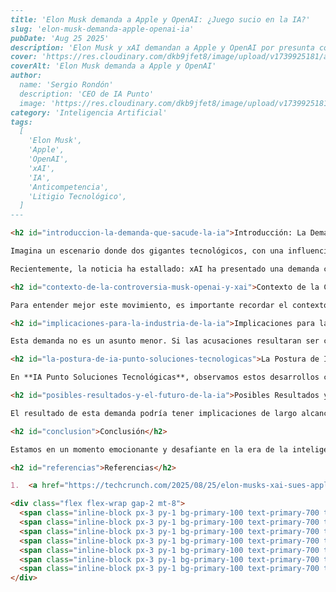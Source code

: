 ```markdown
---
title: 'Elon Musk demanda a Apple y OpenAI: ¿Juego sucio en la IA?'
slug: 'elon-musk-demanda-apple-openai-ia'
pubDate: 'Aug 25 2025'
description: 'Elon Musk y xAI demandan a Apple y OpenAI por presunta colusión anticompetitiva, un caso que podría redefinir la innovación y competencia en la industria de la inteligencia artificial.'
cover: 'https://res.cloudinary.com/dkb9jfet8/image/upload/v1739925181/ai_legal_case.png'
coverAlt: 'Elon Musk demanda a Apple y OpenAI'
author:
  name: 'Sergio Rondón'
  description: 'CEO de IA Punto'
  image: 'https://res.cloudinary.com/dkb9jfet8/image/upload/v1739925181/sergio_gdcaeh.png'
category: 'Inteligencia Artificial'
tags:
  [
    'Elon Musk',
    'Apple',
    'OpenAI',
    'xAI',
    'IA',
    'Anticompetencia',
    'Litigio Tecnológico',
  ]
---

<h2 id="introduccion-la-demanda-que-sacude-la-ia">Introducción: La Demanda que Sacude la IA</h2>

Imagina un escenario donde dos gigantes tecnológicos, con una influencia inmensa en la dirección del futuro de la inteligencia artificial, son acusados de unirse para limitar la competencia. Suena a película de ciencia ficción, ¿verdad? Pues esto es precisamente lo que está sucediendo en el mundo real, con Elon Musk y su empresa de IA, xAI, en el centro de una controversia que sacude los cimientos del sector.

Recientemente, la noticia ha estallado: xAI ha presentado una demanda contra Apple y OpenAI, alegando una colusión anticompetitiva. ¿Qué significa esto en términos sencillos? Básicamente, se acusa a estas dos poderosas empresas de trabajar juntas de una manera que podría ahogar la innovación y el desarrollo de otras compañías de IA, impidiendo que el campo crezca de forma justa y abierta. Es como si en una carrera de coches, los dos coches más grandes se pusieran de acuerdo para bloquear a los demás, impidiéndoles competir en igualdad de condiciones.

<h2 id="contexto-de-la-controversia-musk-openai-y-xai">Contexto de la Controversia: Musk, OpenAI y xAI</h2>

Para entender mejor este movimiento, es importante recordar el contexto. Elon Musk, una figura conocida por sus opiniones directas y su visión disruptiva, fue uno de los cofundadores de OpenAI. Sin embargo, con el tiempo, sus caminos se separaron, y Musk ha expresado su preocupación por la dirección que ha tomado OpenAI, especialmente en lo que respecta a su misión original de ser una entidad de código abierto y benéfica para la humanidad. Con xAI, su objetivo es construir una IA que sea "maximalmente curiosa" y que busque comprender la verdadera naturaleza del universo, prometiendo una alternativa a las grandes plataformas existentes. Ahora, al demandar a Apple y OpenAI, Musk y xAI están diciendo '¡Alto!' a lo que perciben como prácticas que van en contra de un ecosistema de IA saludable y competitivo.

<h2 id="implicaciones-para-la-industria-de-la-ia">Implicaciones para la Industria de la IA</h2>

Esta demanda no es un asunto menor. Si las acusaciones resultaran ser ciertas, podríamos estar ante un punto de inflexión para toda la industria de la inteligencia artificial. La competencia es el motor de la innovación. Cuando las empresas compiten, se esfuerzan por crear mejores productos, más eficientes y accesibles para todos. Si esa competencia se ve limitada, el desarrollo podría ralentizarse, y podríamos terminar con menos opciones y menos diversidad en las soluciones de IA que se nos ofrecen. Esto es crucial, porque la IA no es solo una tecnología más; está transformando la forma en que vivimos, trabajamos y nos conectamos.

<h2 id="la-postura-de-ia-punto-soluciones-tecnologicas">La Postura de IA Punto Soluciones Tecnológicas</h2>

En **IA Punto Soluciones Tecnológicas**, observamos estos desarrollos con gran interés y un compromiso inquebrantable con la ética y la innovación abierta. Creemos firmemente que el futuro de la IA debe ser colaborativo y accesible, donde las ideas florezcan y las empresas, grandes y pequeñas, tengan la oportunidad de contribuir. Casos como este nos recuerdan la importancia de mantener un ojo crítico sobre cómo se desarrollan y distribuyen las tecnologías, asegurando que el progreso beneficie a todos y no solo a unos pocos actores dominantes. Para nosotros, en **IA Punto**, es fundamental que el campo de la IA siga siendo un espacio dinámico donde la creatividad y el talento puedan prosperar libremente, sin barreras artificiales que frenen el avance. Nuestro compromiso es precisamente ese: ofrecer soluciones tecnológicas innovadoras, transparentes y justas, que impulsen a nuestros clientes hacia un futuro mejor y más conectado.

<h2 id="posibles-resultados-y-el-futuro-de-la-ia">Posibles Resultados y el Futuro de la IA</h2>

El resultado de esta demanda podría tener implicaciones de largo alcance. Podría sentar un precedente sobre cómo se regulan las colaboraciones y acuerdos entre grandes empresas tecnológicas en el espacio de la IA. Podría obligar a estas compañías a ser más transparentes o a reestructurar sus asociaciones. Para los consumidores, podría significar la esperanza de ver un mercado de IA más diversificado, con más opciones y una innovación más rápida. Para las empresas más pequeñas y las startups, podría abrir la puerta a un campo de juego más equitativo, donde sus ideas puedan tener una verdadera oportunidad de brillar.

<h2 id="conclusion">Conclusión</h2>

Estamos en un momento emocionante y desafiante en la era de la inteligencia artificial. Este tipo de litigios nos recuerdan que, a medida que la tecnología avanza a pasos agigantados, también lo hacen las responsabilidades y los desafíos éticos y legales. Es esencial que como sociedad, y como parte de la comunidad tecnológica, estemos atentos y apoyemos un desarrollo que sea justo, competitivo y que beneficie a la humanidad en su conjunto. La evolución de la IA es una historia que estamos escribiendo juntos, y cada capítulo, como este, nos da una pausa para reflexionar sobre el camino que estamos tomando y cómo queremos que sea nuestro futuro tecnológico.

<h2 id="referencias">Referencias</h2>

1.  <a href="https://techcrunch.com/2025/08/25/elon-musks-xai-sues-apple-and-openai-alleging-anticompetitive-collusion/" target="_blank" rel="noopener noreferrer">TechCrunch: Elon Musk's xAI Sues Apple and OpenAI Alleging Anticompetitive Collusion</a>

<div class="flex flex-wrap gap-2 mt-8">
  <span class="inline-block px-3 py-1 bg-primary-100 text-primary-700 text-xs font-semibold rounded-full shadow-sm">Elon Musk</span>
  <span class="inline-block px-3 py-1 bg-primary-100 text-primary-700 text-xs font-semibold rounded-full shadow-sm">Apple</span>
  <span class="inline-block px-3 py-1 bg-primary-100 text-primary-700 text-xs font-semibold rounded-full shadow-sm">OpenAI</span>
  <span class="inline-block px-3 py-1 bg-primary-100 text-primary-700 text-xs font-semibold rounded-full shadow-sm">xAI</span>
  <span class="inline-block px-3 py-1 bg-primary-100 text-primary-700 text-xs font-semibold rounded-full shadow-sm">IA</span>
  <span class="inline-block px-3 py-1 bg-primary-100 text-primary-700 text-xs font-semibold rounded-full shadow-sm">Anticompetencia</span>
  <span class="inline-block px-3 py-1 bg-primary-100 text-primary-700 text-xs font-semibold rounded-full shadow-sm">Litigio Tecnológico</span>
</div>
```
